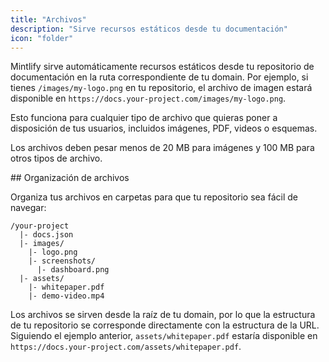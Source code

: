 ```yaml
---
title: "Archivos"
description: "Sirve recursos estáticos desde tu documentación"
icon: "folder"
---
```


Mintlify sirve automáticamente recursos estáticos desde tu repositorio de documentación en la ruta correspondiente de tu domain. Por ejemplo, si tienes `/images/my-logo.png` en tu repositorio, el archivo de imagen estará disponible en `https://docs.your-project.com/images/my-logo.png`.

Esto funciona para cualquier tipo de archivo que quieras poner a disposición de tus usuarios, incluidos imágenes, PDF, videos o esquemas.

Los archivos deben pesar menos de 20 MB para imágenes y 100 MB para otros tipos de archivo.

<div id="file-organization">
  ## Organización de archivos
</div>

Organiza tus archivos en carpetas para que tu repositorio sea fácil de navegar:

```text
/your-project
  |- docs.json
  |- images/
    |- logo.png
    |- screenshots/
      |- dashboard.png
  |- assets/
    |- whitepaper.pdf
    |- demo-video.mp4
```

Los archivos se sirven desde la raíz de tu domain, por lo que la estructura de tu repositorio se corresponde directamente con la estructura de la URL. Siguiendo el ejemplo anterior, `assets/whitepaper.pdf` estaría disponible en `https://docs.your-project.com/assets/whitepaper.pdf`.
